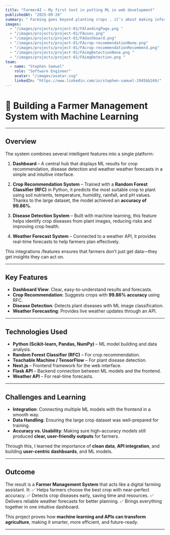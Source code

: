 ```yaml
---
title: "FarmerAI – My first test in putting ML in web development"
publishedAt: "2025-09-26"
summary: " Farming goes beyond planting crops , it’s about making informed decisions in every step of the way. To support this, I built a **Farmer Management System** that combines **machine learning** and **real-time weather forecasting**. It provides farmers with insights to improve crop choices, detect diseases early , and plan with accurate weather updates both weather and wind."
images:
  - "/images/projects/project-01/FAlandingPage.png "
  - "/images/projects/project-01/FAuses.png"
  - "/images/projects/project-01/FAdashboard.png"
  - "/images/projects/project-01/FAcrop-recommendationNone.png"
  - "/images/projects/project-01/FAcrop-recommendationRecommend.png"
  - "/images/projects/project-01/FAimgDetectionNone.png "
  - "/images/projects/project-01/FAimgDetection.png "
team:
  - name: "Stephen Samuel"
    role: "Software Engineer"
    avatar: "/images/avatar.svg"
    linkedIn: "https://www.linkedin.com/in/stephen-samuel-2945bb249/"
---
```


# 🌱 Building a Farmer Management System with Machine Learning

---

## **Overview**

The system combines several intelligent features into a single platform:

1. **Dashboard** – A central hub that displays ML results for crop recommendation, disease detection and weather weather forecasts in a simple and intuitive interface.

2. **Crop Recommendation System** – Trained with a **Random Forest Classifier (RFC)** in Python, it predicts the most suitable crop to plant using soil nutrients, temperature, humidity, rainfall, and pH values. Thanks to the large dataset, the model achieved an **accuracy of 99.86%**.

3. **Disease Detection System** – Built with machine learning, this feature helps identify crop diseases from plant images, reducing risks and improving crop health.

4. **Weather Forecast System** – Connected to a weather API, it provides real-time forecasts to help farmers plan effectively.

This integrations /features ensures that farmers don’t just get data—they get insights they can act on.

---

## **Key Features**

- **Dashboard View**: Clear, easy-to-understand results and forecasts.
- **Crop Recommendation**: Suggests crops with **99.86% accuracy** using RFC.
- **Disease Detection**: Detects plant diseases with ML image classification.
- **Weather Forecasting**: Provides live weather updates through an API.

---

## **Technologies Used**

- **Python (Scikit-learn, Pandas, NumPy)** – ML model building and data analysis.
- **Random Forest Classifier (RFC)** – For crop recommendation.
- **Teachable Machine / TensorFlow** – For plant disease detection.
- **Next.js** – Frontend framework for the web interface.
- **Flask API** – Backend connection between ML models and the frontend.
- **Weather API** – For real-time forecasts.

---

## **Challenges and Learning**

- **Integration**: Connecting multiple ML models with the frontend in a smooth way.
- **Data Handling**: Ensuring the large crop dataset was well-prepared for training.
- **Accuracy vs. Usability**: Making sure high-accuracy models still produced **clear, user-friendly outputs** for farmers.

Through this, I learned the importance of **clean data**, **API integration**, and building **user-centric dashboards**, and ML models.

---

## **Outcome**

The result is a **Farmer Management System** that acts like a digital farming assistant. It:
✅ Helps farmers choose the best crop with near-perfect accuracy.
✅ Detects crop diseases early, saving time and resources.
✅ Delivers reliable weather forecasts for better planning.
✅ Brings everything together in one intuitive dashboard.

This project proves how **machine learning and APIs can transform agriculture**, making it smarter, more efficient, and future-ready.

---
